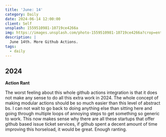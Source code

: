 ```yaml
---
title: 'June: 14'
category: Daily
date: 2024-06-14 12:00:00
client: Self
unsplash: 1559510981-10719ce4266a
img: https://images.unsplash.com/photo-1559510981-10719ce4266a?crop=entropy&cs=srgb&fm=jpg&ixid=MnwzNjM5Nzd8MHwxfHJhbmRvbXx8fHx8fHx8fDE2ODE3NDg2ODY&ixlib=rb-4.0.3&q=85
description: |
  June 14th. More Github Actions.
tags:
  - daily
---
```



## 2024

**Action Rant**

The worst feeling about this whole github actions integration is that it does not make any sense to do all this extra work in 2024.
The whole concept of making modular actions should be so much easier than this level of abstract bs. 
I can not wait to go back to doing anything else than sitting here and going through multiple loops of annoying steps to get something so generic to work.
This now makes sense why there are all these startups that offer github based issue ticket services, if github spent a decent amount of time improving this horseload, it would be great.
Enough ranting.